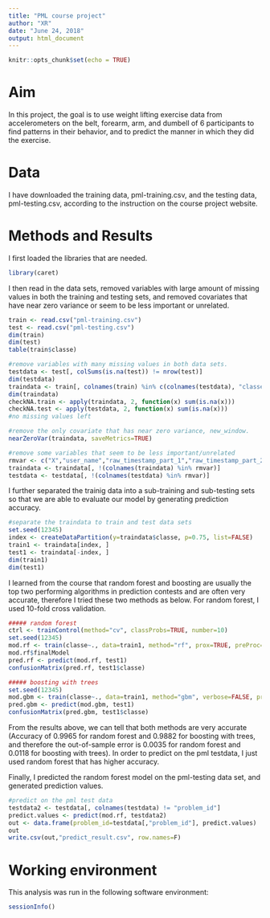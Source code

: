 ```yaml
---
title: "PML course project"
author: "XR"
date: "June 24, 2018"
output: html_document
---
```


```r
knitr::opts_chunk$set(echo = TRUE)
```

# Aim

In this project, the goal is to use weight lifting exercise data from accelerometers on the belt, forearm, arm, and dumbell of 6 participants to find patterns in their behavior, and to predict the manner in which they did the exercise.  

# Data 

I have downloaded the training data, pml-training.csv, and the testing data, pml-testing.csv, according to the instruction on the course project website.

# Methods and Results 
I first loaded the libraries that are needed.

```r
library(caret)
```

I then read in the data sets, removed variables with large amount of missing values in both the training and testing sets, and removed covariates that have near zero variance or seem to be less important or unrelated.

```r
train <- read.csv("pml-training.csv")
test <- read.csv("pml-testing.csv")
dim(train)
dim(test)
table(train$classe)

#remove variables with many missing values in both data sets.
testdata <- test[, colSums(is.na(test)) != nrow(test)]
dim(testdata)
traindata <- train[, colnames(train) %in% c(colnames(testdata), "classe")]
dim(traindata)
checkNA.train <- apply(traindata, 2, function(x) sum(is.na(x)))
checkNA.test <- apply(testdata, 2, function(x) sum(is.na(x)))
#no missing values left

#remove the only covariate that has near zero variance, new_window. 
nearZeroVar(traindata, saveMetrics=TRUE)

#remove some variables that seem to be less important/unrelated
rmvar <- c("X","user_name","raw_timestamp_part_1","raw_timestamp_part_2","cvtd_timestamp","new_window")
traindata <- traindata[, !(colnames(traindata) %in% rmvar)]
testdata <- testdata[, !(colnames(testdata) %in% rmvar)]
```

I further separated the trainig data into a sub-training and sub-testing sets so that we are able to evaluate our model by generating prediction accuracy. 

```r
#separate the traindata to train and test data sets 
set.seed(12345)
index <- createDataPartition(y=traindata$classe, p=0.75, list=FALSE)
train1 <- traindata[index, ]
test1 <- traindata[-index, ]
dim(train1)
dim(test1)
```


I learned from the course that random forest and boosting are usually the top two performing algorithms in prediction contests and are often very accurate, therefore I tried these two methods as below. For random forest, I used 10-fold cross validation.

```r
##### random forest
ctrl <- trainControl(method="cv", classProbs=TRUE, number=10)
set.seed(12345)
mod.rf <- train(classe~., data=train1, method="rf", prox=TRUE, preProc=c("center", "scale"), ntree=500, importance=TRUE, trControl=ctrl)
mod.rf$finalModel
pred.rf <- predict(mod.rf, test1)
confusionMatrix(pred.rf, test1$classe)

##### boosting with trees
set.seed(12345)
mod.gbm <- train(classe~., data=train1, method="gbm", verbose=FALSE, preProc=c("center", "scale"))
pred.gbm <- predict(mod.gbm, test1)
confusionMatrix(pred.gbm, test1$classe)
```

From the results above, we can tell that both methods are very accurate (Accuracy of 0.9965 for random forest and 0.9882 for boosting with trees, and therefore the out-of-sample error is 0.0035 for random forest and 0.0118 for boosting with trees). In order to predict on the pml testdata, I just used random forest that has higher accuracy.


Finally, I predicted the random forest model on the pml-testing data set, and generated prediction values.

```r
#predict on the pml test data
testdata2 <- testdata[, colnames(testdata) != "problem_id"]
predict.values <- predict(mod.rf, testdata2)
out <- data.frame(problem_id=testdata[,"problem_id"], predict.values)
out
write.csv(out,"predict_result.csv", row.names=F)
```


# Working environment

This analysis was run in the following software environment:
```r
sessionInfo()
```


